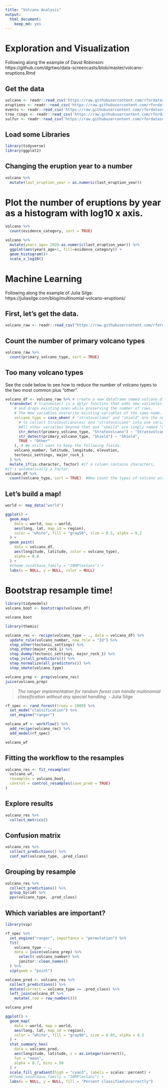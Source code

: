 ```yaml
---
title: "Volcano Analysis"
output: 
  html_document: 
    keep_md: yes
---
```


# Exploration and Visualization

Following along the example of David Robinson: 
https://github.com/dgrtwo/data-screencasts/blob/master/volcano-eruptions.Rmd

## Get the data

```r
volcano <- readr::read_csv('https://raw.githubusercontent.com/rfordatascience/tidytuesday/master/data/2020/2020-05-12/volcano.csv')
eruptions <- readr::read_csv('https://raw.githubusercontent.com/rfordatascience/tidytuesday/master/data/2020/2020-05-12/eruptions.csv')
events <- readr::read_csv('https://raw.githubusercontent.com/rfordatascience/tidytuesday/master/data/2020/2020-05-12/events.csv')
tree_rings <- readr::read_csv('https://raw.githubusercontent.com/rfordatascience/tidytuesday/master/data/2020/2020-05-12/tree_rings.csv')
sulfur <- readr::read_csv('https://raw.githubusercontent.com/rfordatascience/tidytuesday/master/data/2020/2020-05-12/sulfur.csv')
```

## Load some Libraries
```r
library(tidyverse)
library(ggplot2)
```

## Changing the eruption year to a number

```r
volcano %>%
  mutate(last_eruption_year = as.numeric(last_eruption_year))
```

# Plot the number of eruptions by year as a histogram with log10 x axis.

```r
volcano %>%
  count(evidence_category, sort = TRUE)
```

```r
volcano %>%
  mutate(years_ago= 2020-as.numeric(last_eruption_year)) %>%
  ggplot(aes(years_ago+1, fill=evidence_category)) +
  geom_histogram()+
  scale_x_log10()
```


# Machine Learning

Following along the example of Julia Silge:
https://juliasilge.com/blog/multinomial-volcano-eruptions/ 

## First, let's get the data.
```r
volcano_raw <- readr::read_csv("https://raw.githubusercontent.com/rfordatascience/tidytuesday/master/data/2020/2020-05-12/volcano.csv")
```


## Count the number of primary volcano types
```r
volcano_raw %>%
  count(primary_volcano_type, sort = TRUE)
```

## Too many volcano types

See the code below to see how to reduce the number of volcano types to the two most common plus "other". 

```r
volcano_df <- volcano_raw %>% # create a new dataframe named volcano_df
  transmute( # transmute() is a dplyr functino that adds new variables 
    # and drops existing ones while preserving the number of rows. 
    # The New variables overwrite existing variables of the same name.
    volcano_type = case_when( # "stratovoclano" and "shield" are the new variable names 
      # to collect Stratovolcano(es) and "stratovolcano" into one variable. 
      #All other varialbes beyond that and "sheild" are simply named "other". 
      str_detect(primary_volcano_type, "Stratovolcano") ~ "Stratovolcano",
      str_detect(primary_volcano_type, "Shield") ~ "Shield",
      TRUE ~ "Other"
    ), # We still want to keep the following fields. 
    volcano_number, latitude, longitude, elevation,
    tectonic_settings, major_rock_1
  ) %>% 
  mutate_if(is.character, factor) #if a column contains characters, 
#it's automatically a factor. 
volcano_df %>%
  count(volcano_type, sort = TRUE)  #Now count the types of volcano according to the new grouping
```

## Let's build a map!

```r
world <- map_data("world")

ggplot() +
  geom_map(
    data = world, map = world,
    aes(long, lat, map_id = region),
    color = "white", fill = "gray50", size = 0.5, alpha = 0.2
  ) +
  geom_point(
    data = volcano_df,
    aes(longitude, latitude, color = volcano_type),
    alpha = 0.8
  ) +
  #theme_void(base_family = "IBMPlexSans") +
  labs(x = NULL, y = NULL, color = NULL)
```


# Bootstrap resample time!

```r
library(tidymodels)
volcano_boot <- bootstraps(volcano_df)

volcano_boot
```


```r
library(themis)

volcano_rec <- recipe(volcano_type ~ ., data = volcano_df) %>%
  update_role(volcano_number, new_role = "Id") %>%
  step_other(tectonic_settings) %>%
  step_other(major_rock_1) %>%
  step_dummy(tectonic_settings, major_rock_1) %>%
  step_zv(all_predictors()) %>%
  step_normalize(all_predictors()) %>%
  step_smote(volcano_type)
```

```r
volcano_prep <- prep(volcano_rec)
juice(volcano_prep)
```

> *The ranger implementation for random forest can handle multinomial classification without any special handling.* - Julia Silge

```r
rf_spec <- rand_forest(trees = 1000) %>%
  set_mode("classification") %>%
  set_engine("ranger")

volcano_wf <- workflow() %>%
  add_recipe(volcano_rec) %>%
  add_model(rf_spec)

volcano_wf
```

## Fitting the workflow to the resamples

```r
volcano_res <- fit_resamples(
  volcano_wf,
  resamples = volcano_boot,
  control = control_resamples(save_pred = TRUE)
)
```

## Explore results

```r
volcano_res %>%
  collect_metrics()
```

## Confusion matrix

```r
volcano_res %>%
  collect_predictions() %>%
  conf_mat(volcano_type, .pred_class)
```

## Grouping by resample

```r
volcano_res %>%
  collect_predictions() %>%
  group_by(id) %>%
  ppv(volcano_type, .pred_class)
```

## Which variables are important? 

```r
library(vip)

rf_spec %>%
  set_engine("ranger", importance = "permutation") %>%
  fit(
    volcano_type ~ .,
    data = juice(volcano_prep) %>%
      select(-volcano_number) %>%
      janitor::clean_names()
  ) %>%
  vip(geom = "point")
```



```r
volcano_pred <- volcano_res %>%
  collect_predictions() %>%
  mutate(correct = volcano_type == .pred_class) %>%
  left_join(volcano_df %>%
    mutate(.row = row_number()))

volcano_pred
```

```r
ggplot() +
  geom_map(
    data = world, map = world,
    aes(long, lat, map_id = region),
    color = "white", fill = "gray90", size = 0.05, alpha = 0.5
  ) +
  stat_summary_hex(
    data = volcano_pred,
    aes(longitude, latitude, z = as.integer(correct)),
    fun = "mean",
    alpha = 0.7, bins = 50
  ) +
  scale_fill_gradient(high = "cyan3", labels = scales::percent) +
  #theme_void(base_family = "IBMPlexSans") +
  labs(x = NULL, y = NULL, fill = "Percent classified\ncorrectly")
```

